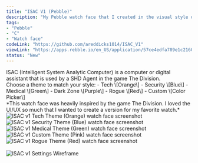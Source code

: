 ```yaml
---
title: "ISAC V1 (Pebble)"
description: "My Pebble watch face that I created in the visual style of The Division HUD and menu interfaces."
tags:
- "Pebble"
- "C"
- "Watch face"
codeLink: "https://github.com/areddicks1014/ISAC_V1"
viewLink: "https://apps.rebble.io/en_US/application/57ce4edfa789e1c21600003b?native=false&query=ISAC&section=watchfaces"
status: "New"
---
```



<Panel id="description" headerText='Description' headerSize='3' backgroundColor='var(--color-isac-v1-pebble-primary-rgb)'>
    ISAC (Intelligent System Analytic Computer) is a computer or digital assistant that is used by a SHD Agent in the game The Division.
    <br />
    Choose a theme to match your style:
    - Tech \[Orange\]
    - Security \[Blue\]
    - Medical \[Green\]
    - Dark Zone \[Purple\]
    - Rogue \[Red\]
    - Custom \[Color Picker\]
    <br />
    *This watch face was heavily inspired by the game The Division. I loved the UI/UX so much that I wanted to create a version for my favorite watch.*
</Panel>
<br />

<Panel id="screenshots" headerText='Screenshots' headerSize='3' backgroundColor='var(--color-isac-v1-pebble-primary-rgb)'>
    <div class='panel-grid'>
        <Image src="/images/isac-v1/screenshots/isac-v1-pebble-orange.png" alt="ISAC v1 Tech Theme (Orange) watch face screenshot" height={144} width={168}/>
        <Image src="/images/isac-v1/screenshots/isac-v1-pebble-blue.png" alt="ISAC v1 Security Theme (Blue) watch face screenshot" height={144} width={168}/>
        <Image src="/images/isac-v1/screenshots/isac-v1-pebble-green.png" alt="ISAC v1 Medical Theme (Green) watch face screenshot" height={144} width={168}/>
        <Image src="/images/isac-v1/screenshots/isac-v1-pebble-custom.png" alt="ISAC v1 Custom Theme (Pink) watch face screenshot" height={144} width={168}/>
        <Image src="/images/isac-v1/screenshots/isac-v1-pebble-red.png" alt="ISAC v1 Rogue Theme (Red) watch face screenshot" height={144} width={168}/>
    </div>
</Panel>
<br />

<Panel id="wireframes" headerText='Wireframes' headerSize='3' backgroundColor='var(--color-isac-v1-pebble-primary-rgb)'>
    <Image src="/images/isac-v1/wireframes/ISAC_v1_settings_wireframe.jpg" alt="ISAC v1 Settings Wireframe" height={600} width={325}/>
</Panel>
<br />

